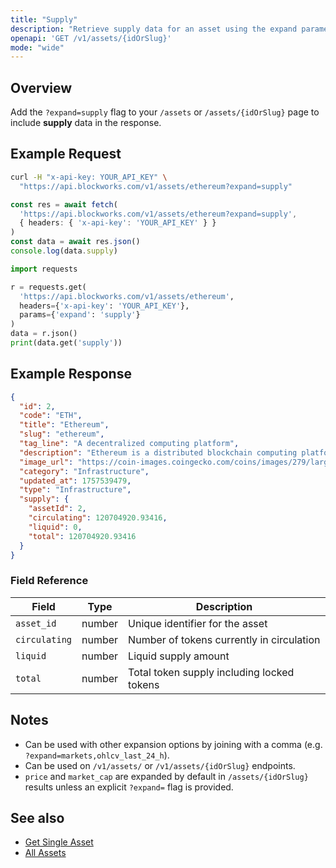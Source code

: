 ```yaml
---
title: "Supply"
description: "Retrieve supply data for an asset using the expand parameter"
openapi: 'GET /v1/assets/{idOrSlug}'
mode: "wide"
---
```


## Overview

Add the `?expand=supply` flag to your `/assets` or `/assets/{idOrSlug}` page to include **supply** data in the response.

## Example Request

<CodeGroup>

```bash cURL
curl -H "x-api-key: YOUR_API_KEY" \
  "https://api.blockworks.com/v1/assets/ethereum?expand=supply"
```

```typescript TypeScript
const res = await fetch(
  'https://api.blockworks.com/v1/assets/ethereum?expand=supply',
  { headers: { 'x-api-key': 'YOUR_API_KEY' } }
)
const data = await res.json()
console.log(data.supply)
```

```python Python
import requests

r = requests.get(
  'https://api.blockworks.com/v1/assets/ethereum',
  headers={'x-api-key': 'YOUR_API_KEY'},
  params={'expand': 'supply'}
)
data = r.json()
print(data.get('supply'))
```

</CodeGroup>

## Example Response

```json
{
  "id": 2,
  "code": "ETH",
  "title": "Ethereum",
  "slug": "ethereum",
  "tag_line": "A decentralized computing platform",
  "description": "Ethereum is a distributed blockchain computing platform for smart contracts and decentralized applications. Its native token is ether (ETH), which primarily serves as a means of payment for transaction fees and as collateral for borrowing specific ERC-20 tokens within the decentralized finance (DeFi) sector.",
  "image_url": "https://coin-images.coingecko.com/coins/images/279/large/ethereum.png?1696501628",
  "category": "Infrastructure",
  "updated_at": 1757539479,
  "type": "Infrastructure",
  "supply": {
    "assetId": 2,
    "circulating": 120704920.93416,
    "liquid": 0,
    "total": 120704920.93416
  }
}
```

### Field Reference

| Field | Type | Description |
|---|---|---|
| `asset_id` | number | Unique identifier for the asset |
| `circulating` | number | Number of tokens currently in circulation |
| `liquid` | number | Liquid supply amount |
| `total` | number | Total token supply including locked tokens |

## Notes

- Can be used with other expansion options by joining with a comma (e.g. `?expand=markets,ohlcv_last_24_h`).
- Can be used on `/v1/assets/` or `/v1/assets/{idOrSlug}` endpoints.
- `price` and `market_cap` are expanded by default in `/assets/{idOrSlug}` results unless an explicit `?expand=` flag is provided.

## See also

- [Get Single Asset](/api-reference/assets/get-single)
- [All Assets](/api-reference/assets/list)